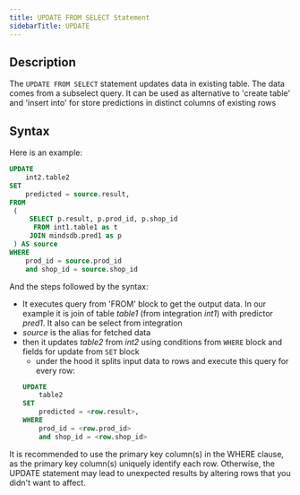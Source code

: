 ```yaml
---
title: UPDATE FROM SELECT Statement
sidebarTitle: UPDATE
---
```


## Description

The `UPDATE FROM SELECT` statement updates data in existing table. The data comes from a subselect query.
It can be used as alternative to 'create table' and 'insert into' for store predictions in distinct columns of existing rows

## Syntax

Here is an example:

```sql
UPDATE
    int2.table2
SET
    predicted = source.result,
FROM
 (
     SELECT p.result, p.prod_id, p.shop_id
      FROM int1.table1 as t
     JOIN mindsdb.pred1 as p
 ) AS source
WHERE
    prod_id = source.prod_id
    and shop_id = source.shop_id
```

And the steps followed by the syntax:

- It executes query from 'FROM' block to get the output data.
  In our example it is join of table _table1_ (from integration _int1_) with predictor _pred1_.
  It also can be select from integration
- _source_ is the alias for fetched data
- then it updates _table2_ from _int2_ using conditions from `WHERE` block and fields for update from `SET` block
  - under the hood it splits input data to rows and execute this query for every row:
  ```sql
  UPDATE
      table2
  SET
      predicted = <row.result>,
  WHERE
      prod_id = <row.prod_id>
      and shop_id = <row.shop_id>
  ```

<Tip>
It is recommended to use the primary key column(s) in the WHERE clause, as the primary key column(s) uniquely 
identify each row. Otherwise, the UPDATE statement may lead to unexpected results by altering rows that you didn't 
want to affect.
</Tip>